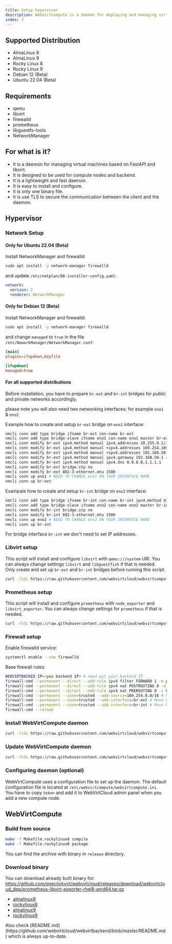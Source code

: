 ```yaml
---
title: Setup hypervisor
description: WebVirtCompute is a daemon for deploying and managing virtual machines based on FastAPI and libvirt. It is designed to be used for compute nodes and backend. This project provides a REST API to manage virtual machines and their resources, making it easy to automate virtual machine management.
index: 2
---
```


## Supported Distribution

- AlmaLinux 8
- AlmaLinux 9
- Rocky Linux 8
- Rocky Linux 9
- Debian 12 (Beta)
- Ubuntu 22.04 (Beta)

## Requirements

- qemu
- libvirt
- firewalld
- prometheus
- libguestfs-tools
- NetworkManager

## For what is it?

- It is a daemon for managing virtual machines based on FastAPI and libvirt.
- It is designed to be used for compute nodes and backend.
- It is a lightweight and fast daemon.
- It is easy to install and configure.
- It is only one binary file.
- It is use TLS to secure the communication between the client and the daemon.

## Hypervisor

### Network Setup

#### Only for Ubuntu 22.04 (Beta)

Install NetworkManager and firewalld:

```bash
sudo apt install -y network-manager firewalld
```

and update `/etc/netplan/00-installer-config.yaml`:

```yaml
network:
  version: 2
  renderer: NetworkManager
```

#### Only for Debian 12 (Beta)

Install NetworkManager and firewalld:

```bash
sudo apt install -y network-manager firewalld
```

and change `managed` to `true` in the file `/etc/NeworkManager/NetworkManager.conf`:

```conf
[main]
plugins=ifupdown,keyfile

[ifupdown]
managed=true
```

#### For all supported distributions

Before installation, you have to prepare `br-ext` and `br-int` bridges for public and private networks accordingly.

please note you will also need two networking interfaces; for example `eno1` & `eno2`

Example how to create and setup `br-ext` bridge on `eno1` interface:

```bash
nmcli conn add type bridge ifname br-ext con-name br-ext
nmcli conn add type bridge-slave ifname eno1 con-name eno1 master br-ext # NEED TO CHANGE eno1 ON YOUR INTERFACE NAME
nmcli conn modify br-ext ipv4.method manual ipv4.addresses 10.255.0.1/16 # for floating IP feature - DO NOT CHANGE
nmcli conn modify br-ext ipv4.method manual +ipv4.addresses 169.254.169.254/16 # for metadata service - DO NOT CHANGE
nmcli conn modify br-ext ipv4.method manual +ipv4.addresses 192.168.50.10/24 # NEED TO CHANGE 192.168.50.10/24 ON YOUR CIDR
nmcli conn modify br-ext ipv4.method manual ipv4.gateway 192.168.50.1 # NEED TO CHANGE 192.168.50.1 ON YOUR GATEWAY IP
nmcli conn modify br-ext ipv4.method manual ipv4.dns 8.8.8.8,1.1.1.1
nmcli conn modify br-ext bridge.stp no
nmcli conn modify br-ext 802-3-ethernet.mtu 1500
nmcli conn up eno1 # NEED TO CHANGE eno1 ON YOUR INTERFACE NAME
nmcli conn up br-ext
```

Exampale how to create and setup `br-int` bridge on `eno2` interface:

```bash
nmcli conn add type bridge ifname br-int con-name br-int ipv4.method disabled ipv6.method ignore
nmcli conn add type bridge-slave ifname eno2 con-name eno2 master br-int # NEED TO CHANGE eno2 ON YOUR INTERFACE NAME
nmcli conn modify br-int bridge.stp no
nmcli conn modify br-int 802-3-ethernet.mtu 1500
nmcli conn up eno2 # NEED TO CHANGE eno2 ON YOUR INTERFACE NAME
nmcli conn up br-int
```

For bridge interface `br-int` we don't need to set IP addresses.

### Libvirt setup

This script will install and configure `libvirt` with `qemu:///system` URI. You can always change settings `libvirt` and `libguestfish` if that is needed. Only create and set up `br-ext` and `br-int` bridges before running this script.

```bash
curl -fsSL https://raw.githubusercontent.com/webvirtcloud/webvirtcompute/master/scripts/libvirt.sh | sudo bash
```

### Prometheus setup

This script will install and configure `prometheus` with `node_exporter` and `libvirt_exporter`. You can always change settings for `prometheus` if that is needed.

```bash
curl -fsSL https://raw.githubusercontent.com/webvirtcloud/webvirtcompute/master/scripts/prometheus.sh | sudo bash
```

### Firewall setup

Enable firewalld service:

```bash
systemctl enable --now firewalld
```

Base firewall rules:

```bash
WEBVIRTBACKED_IP=<you backend IP> # need put your backend IP
firewall-cmd --permanent --direct --add-rule ipv4 filter FORWARD 1 -m physdev --physdev-is-bridged -j ACCEPT # Bridge traffic rule
firewall-cmd --permanent --direct --add-rule ipv4 nat POSTROUTING 0 -d 10.255.0.0/16 -j MASQUERADE # Floating IP feature rule
firewall-cmd --permanent --direct --add-rule ipv4 nat PREROUTING 0 -i br-ext '!' -s 169.254.0.0/16 -d 169.254.169.254 -p tcp -m tcp --dport 80 -j DNAT --to-destination $WEBVIRTBACKED_IP:80 # CLoud-init metadata service rule
firewall-cmd --permanent --zone=trusted --add-source=169.254.0.0/16 # Move cloud-init metadata service to trusted zone
firewall-cmd --permanent --zone=trusted --add-interface=br-ext # Move br-ext to trusted zone
firewall-cmd --permanent --zone=trusted --add-interface=br-int # Move br-int to trusted zone
firewall-cmd --reload
```

### Install WebVirtCompute daemon

```bash
curl -fsSL https://raw.githubusercontent.com/webvirtcloud/webvirtcompute/master/scripts/install.sh | sudo bash
```

### Update WebVirtCompute daemon

```bash
curl -fsSL https://raw.githubusercontent.com/webvirtcloud/webvirtcompute/master/scripts/update.sh | sudo bash
```

### Configuring daemon (optional)

WebVirtCompute uses a configuration file to set up the daemon. The default configuration file is located at `/etc/webvirtcompute/webvirtcompute.ini`. You have to copy `token` and add it to WebVirtCloud admin panel when you add a new compute node.

## WebVirtCompute

### Build from source

```bash
make -f Makefile.rockylinux8 compile
make -f Makefile.rockylinux8 package
```

You can find the archive with binary in `release` directory.

### Download binary

You can download already built binary for:
https://github.com/oneclickvirt/webvirtcloud/releases/download/webvirtcloud_dep/prometheus-libvirt-exporter-rhel8-amd64.tar.gz
- [almalinux8](https://cloud-apps.webvirt.cloud/webvirtcompute-almalinux8-amd64.tar.gz)
- [rockylinux8](https://cloud-apps.webvirt.cloud/webvirtcompute-rockylinux8-amd64.tar.gz)
- [almalinux9](https://cloud-apps.webvirt.cloud/webvirtcompute-almalinux9-amd64.tar.gz)
- [rockylinux9](https://cloud-apps.webvirt.cloud/webvirtcompute-rockylinux9-amd64.tar.gz)

<Note title="Warning">
  Also check [README.md](https://github.com/webvirtcloud/webvirtbackend/blob/master/README.md) which is always up-to-date.
</Note>
